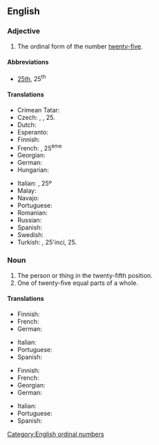 ==English==
{{ordinalbox|en|24th|25th|26th|twenty-fourth|twenty-sixth|card=twenty-five}}

===Adjective===
{{en-adj|head=[[twenty]]-[[fifth]]|-}}

# The ordinal form of the number [[twenty-five]].

====Abbreviations====
* [[25th]], 25<sup>th</sup>

====Translations====
{{trans-top|the ordinal form of the number twenty-five}}
* Crimean Tatar: {{t|crh|yigirmi beşinci}}
* Czech: {{t|cs|dvacátýpátý}}, {{t+|cs|pětadvacátý}}, 25.
* Dutch: {{t+|nl|vijfentwintigste}}
* Esperanto: {{t|eo|dudek-kvina}}
* Finnish: {{t|fi|kahdeskymmenesviides}}
* French: {{t+|fr|vingt-cinquième}}, 25<sup>ème</sup>
* Georgian: {{t|ka|ოცდამეხუთე}}
* German: {{t|de|fünfundzwanzigste}}
* Hungarian: {{t+|hu|huszonötödik}}
{{trans-mid}}
* Italian: {{t+|it|venticinquesimo}}, 25º
* Malay: {{t|ms|kedua puluh lima}}
* Navajo: {{t|nv|naadįįʼashdlaʼ góneʼ}}
* Portuguese: {{t|pt|vigésimo quinto}}
* Romanian: {{t|ro|douăzeci și cincilea}}
* Russian: {{t|ru|два́дцать пя́тый}}
* Spanish: {{t+|es|vigesimoquinto}}
* Swedish: {{t|sv|tjugofemte}}
* Turkish: {{t|tr|yirmi beşinci}}, 25'inci, 25.
{{trans-bottom}}

===Noun===
{{en-noun|head=[[twenty]]-[[fifth]]}}

# The person or thing in the twenty-fifth position.
# One of twenty-five equal parts of a whole.

====Translations====
{{trans-top|person or thing in the twenty-fifth position}}
* Finnish: {{t|fi|kahdeskymmenesviides}}
* French: {{t+|fr|vingt-cinquième|m|f}}
* German: {{t|de|fünfundzwanzigste}}
{{trans-mid}}
* Italian: {{t+|it|venticinquesimo|m}}
* Portuguese: {{t|pt|vigésimo quinto}}
* Spanish: {{t|es|vigésimo quinto}}
{{trans-bottom}}

{{trans-top|one of twenty-five equal parts of a whole}}
* Finnish: {{t|fi|kahdeskymmenesviidesosa}}
* French: {{t+|fr|vingt-cinquième|m}}
* Georgian: {{t|ka|ოცდამეხუთედი}}
* German: {{t|de|fünfundzwanzigste}}
{{trans-mid}}
* Italian: {{t+|it|venticinquesimo|m}}
* Portuguese: {{t|pt|vinte e cinco avos}}
* Spanish: {{t|es|vigésimo quinto}}
{{trans-bottom}}

[[Category:English ordinal numbers]]
